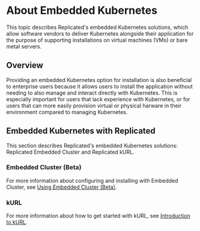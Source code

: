 
# About Embedded Kubernetes

This topic describes Replicated's embedded Kubernetes solutions, which allow software vendors to deliver Kubernetes alongside their application for the purpose of supporting installations on virtual machines (VMs) or bare metal servers.

## Overview

<EmbeddedKubernetes/>

Providing an embedded Kubernetes option for installation is also beneficial to enterprise users because it allows users to install the application without needing to also manage and interact directly with Kubernetes. This is especially important for users that lack experience with Kubernetes, or for users that can more easily provision virtual or physical harware in their environment compared to managing Kubernetes.

## Embedded Kubernetes with Replicated

This section describes Replicated's embedded Kubernetes solutions: Replicated Embedded Cluster and Replicated kURL.

### Embedded Cluster (Beta)

<EmbeddedCluster/>

<KurlComparison/>

For more information about configuring and installing with Embedded Cluster, see [Using Embedded Cluster (Beta)](/vendor/embedded-overview).

### kURL

<KurlDefinition/>

For more information about how to get started with kURL, see [Introduction to kURL](kurl-about).